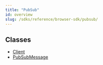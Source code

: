 ---
title: "PubSub"
id: overview
slug: /sdks/reference/browser-sdk/pubsub/
---

## Classes

- [Client](./pubsub-client.mdx)
- [PubSubMessage](./pubsub-pubsubmessage.md)
